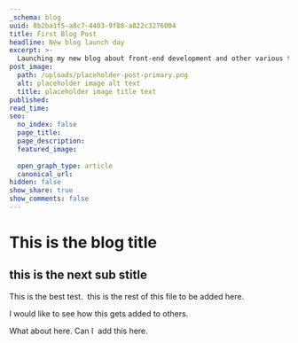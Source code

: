 ```yaml
---
_schema: blog
uuid: 8b2ba1f5-a8c7-4403-9f88-a822c3276004
title: First Blog Post
headline: New blog launch day
excerpt: >-
  Launching my new blog about front-end development and other various topics for developers and web-site publishers.
post_image:
  path: /uploads/placeholder-post-primary.png
  alt: placeholder image alt text
  title: placeholder image title text
published:
read_time:
seo:
  no_index: false
  page_title:
  page_description:
  featured_image:
  
  open_graph_type: article
  canonical_url:
hidden: false
show_share: true
show_comments: false
---
```

# This is the blog title

## this is the next sub stitle

This is the best test. <Link label="testing" link="/test"/>&nbsp;this is the rest of this file to be added here.

I would like to see how this gets added to others.

What about here. Can I <Link label="super" link="/blah"/>&nbsp;add this here.